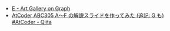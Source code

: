 
<Meta title="ABC305/ABC305-E" />
<Slide src={Png} layout="fullscreen" label="ABC305 E - Art Gallery on Graph" />

- [E \- Art Gallery on Graph](https://atcoder.jp/contests/abc305/tasks/abc305_e)
- [AtCoder ABC305 A～F の解説スライドを作ってみた \(追記: G も\) \#AtCoder \- Qiita](https://qiita.com/hossie/items/bb08bf6abe92b2f85269)

